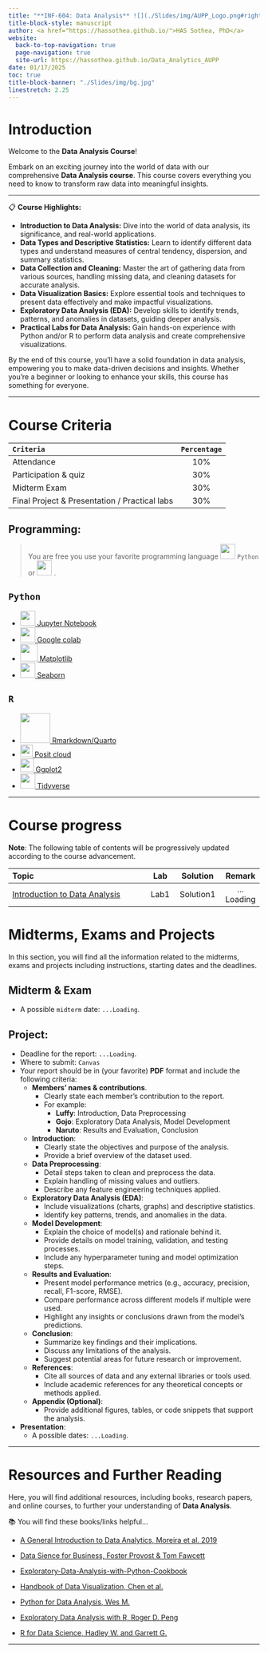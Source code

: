 ```yaml
---
title: "**INF-604: Data Analysis** ![](./Slides/img/AUPP_Logo.png#right){width=45pt}"
title-block-style: manuscript
author: <a href="https://hassothea.github.io/">HAS Sothea, PhD</a>
website:
  back-to-top-navigation: true
  page-navigation: true
  site-url: https://hassothea.github.io/Data_Analytics_AUPP
date: 01/17/2025
toc: true
title-block-banner: "./Slides/img/bg.jpg"
linestretch: 2.25
---
```


# **Introduction**

Welcome to the **Data Analysis Course**!

Embark on an exciting journey into the world of data with our comprehensive **Data Analysis course**. This course covers everything you need to know to transform raw data into meaningful insights.

-------------

📋 **Course Highlights:**

- **Introduction to Data Analysis:** Dive into the world of data analysis, its significance, and real-world applications.
- **Data Types and Descriptive Statistics:** Learn to identify different data types and understand measures of central tendency, dispersion, and summary statistics.
- **Data Collection and Cleaning:** Master the art of gathering data from various sources, handling missing data, and cleaning datasets for accurate analysis.
- **Data Visualization Basics:** Explore essential tools and techniques to present data effectively and make impactful visualizations.
- **Exploratory Data Analysis (EDA):** Develop skills to identify trends, patterns, and anomalies in datasets, guiding deeper analysis.
- **Practical Labs for Data Analysis:** Gain hands-on experience with Python and/or R to perform data analysis and create comprehensive visualizations.

By the end of this course, you'll have a solid foundation in data analysis, empowering you to make data-driven decisions and insights. Whether you're a beginner or looking to enhance your skills, this course has something for everyone.

--------------

# **Course Criteria**

| **`Criteria`** | **`Percentage`** |
|:---------|:----------:|
|Attendance| 10% |
|Participation & quiz| 30% |
|Midterm Exam| 30% |
|Final Project & Presentation / Practical labs| 30% |

## **Programming:**

> You are free you use your favorite programming language [![](./Slides/img/python.png){width=30px style="position: relative; bottom: 0px"}](https://www.python.org/){target="_blank"} `Python` or [![](./Slides/img/R_logo.png){width=30px style="position: relative; bottom: 0px"}](https://www.r-project.org/){target="_blank"} .

::: {.panel-tabset}
## `Python`

- [![](./Slides/img/jupyter.png){width=30px style="position: relative; bottom: 0px"} Jupyter Notebook](https://docs.jupyter.org/en/latest/){target="_blank"} 
- [![](./Slides/img/colab.png){width=30px style="position: relative; bottom: 0px"} Google colab](https://colab.research.google.com/){target="_blank"}
- [![](./Slides/img/plt_logo.png){width=35px style="position: relative; bottom: 0px"} Matplotlib](https://matplotlib.org/){target="_blank"}
- [![](./Slides/img/sns_logo.svg){width=30px style="position: relative; bottom: 0px"} Seaborn](https://seaborn.pydata.org/){target="_blank"}

## `R`

- [![](./Slides/img/quarto_logo.png){width=60px style="position: relative; bottom: 0px"} Rmarkdown/Quarto](https://quarto.org/){target="_blank"}
- [![](./Slides/img/posit_logo.png){width=25px style="position: relative; bottom: 0px"} Posit cloud](https://ggplot2.tidyverse.org/){target="_blank"}
- [![](./slides/img/ggplot_logo.png){width=27px style="position: relative; bottom: 0px"} Ggplot2](https://ggplot2.tidyverse.org/){target="_blank"}
- [![](./Slides/img/tidyverse_logo.png){width=30px style="position: relative; bottom: 0px"} Tidyverse](https://www.tidyverse.org/){target="_blank"}

:::

-----------

# **Course progress**

| **Note**: The following table of contents will be progressively updated according to the course advancement.

|              Topic             |  Lab | Solution | Remark |
|:-------------------------------|:----:|:---------:|:------:|
| [Introduction to Data Analysis](https://hassothea.github.io/Data_Analysis_AUPP/Slides/Intro_Data_Analysis.html){target="_blank"} | Lab1 | Solution1 | ...Loading |



# **Midterms, Exams and Projects**

In this section, you will find all the information related to the midterms, exams and projects including instructions, starting dates and the deadlines.

## **Midterm & Exam**

- A possible `midterm` date: `...Loading`.

## **Project:**

- Deadline for the report: `...Loading`.
- Where to submit: `Canvas`
- Your report should be in (your favorite) **PDF** format and include the following criteria:
  - **Members' names & contributions**.
    - Clearly state each member's contribution to the report.
    - For example:
      - **Luffy**: Introduction, Data Preprocessing
      - **Gojo**: Exploratory Data Analysis, Model Development
      - **Naruto**: Results and Evaluation, Conclusion
  - **Introduction**:
    - Clearly state the objectives and purpose of the analysis.
    - Provide a brief overview of the dataset used.
  - **Data Preprocessing**:
    - Detail steps taken to clean and preprocess the data.
    - Explain handling of missing values and outliers.
    - Describe any feature engineering techniques applied.
  - **Exploratory Data Analysis (EDA)**:
    - Include visualizations (charts, graphs) and descriptive statistics.
    - Identify key patterns, trends, and anomalies in the data.
  - **Model Development**:
    - Explain the choice of model(s) and rationale behind it.
    - Provide details on model training, validation, and testing processes.
    - Include any hyperparameter tuning and model optimization steps.
  - **Results and Evaluation**:
    - Present model performance metrics (e.g., accuracy, precision, recall, F1-score, RMSE).
    - Compare performance across different models if multiple were used.
    - Highlight any insights or conclusions drawn from the model's predictions.
  - **Conclusion**:
    - Summarize key findings and their implications.
    - Discuss any limitations of the analysis.
    - Suggest potential areas for future research or improvement.
  - **References**:
    - Cite all sources of data and any external libraries or tools used.
    - Include academic references for any theoretical concepts or methods applied.
  - **Appendix (Optional)**:
    - Provide additional figures, tables, or code snippets that support the analysis.
- **Presentation**: 
  - A possible dates: `...Loading`.

------------

# **Resources and Further Reading**

Here, you will find additional resources, including books, research papers, and online courses, to further your understanding of **Data Analysis**.

📚 You will find these books/links helpful...

- [A General Introduction to Data Analytics, Moreira et al. 2019](https://content.e-bookshelf.de/media/reading/L-11307411-11b3dd5f67.pdf){target="_blank"}

- [Data Sience for Business, Foster Provost & Tom Fawcett](https://www.advisory21.com.mt/wp-content/uploads/2023/05/Data-Science-for-Business.pdf){target="_blank"}

- [Exploratory-Data-Analysis-with-Python-Cookbook](https://github.com/PacktPublishing/Exploratory-Data-Analysis-with-Python-Cookbook?tab=readme-ov-file){target="_blank"}

- [Handbook of Data Visualization, Chen et al.](https://haralick.org/DV/Handbook_of_Data_Visualization.pdf){target="_blank"}

- [Python for Data Analysis, Wes M.](https://wesmckinney.com/book/){target="_blank"}

- [Exploratory Data Analysis with R, Roger D. Peng](https://bookdown.org/rdpeng/exdata/){target="_blank"}

- [R for Data Science, Hadley W. and Garrett G.](https://batrachos.com/sites/default/files/pictures/Books/Wickham_Grolemund_2017_R%20for%20Data%20Science.pdf){target="_blank"}

------

